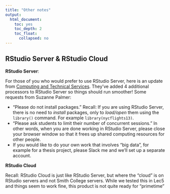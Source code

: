 ```yaml
---
title: "Other notes"
output:
  html_document:
    toc: yes
    toc_depth: 2
    toc_float:
      collapsed: no
---
```



## RStudio Server & RStudio Cloud {#server_cloud}

**RStudio Server**:

For those of you who would prefer to use RStudio Server, here is an update from [Computing and Technical Services](http://www.science.smith.edu/cats/){target="_blank"}. They've added 4 additional processors to RStudio Server so things should run smoother! Some requests from Suzanne Palmer:

* "Please do not install packages." Recall: If you are using RStudio Server, there is no need to *install* packages, only to *load/open* them using the `library()` command. For example `library(nycflights13)`.
* "Please ask students to limit their number of concurrent sessions." In other words, when you are done working in RStudio Server, please close your browser window so that it frees up shared computing resources for other people.
* If you would like to do your own work that involves "big data", for example for a thesis project, please Slack me and we'll set up a separate account.

**RStudio Cloud**

Recall: RStudio Cloud is just like RStudio Server, but where the "cloud" is on RStudio servers and not Smith College servers. While we tested this in Lec5 and things seem to work fine, this product is not quite ready for "primetime"
